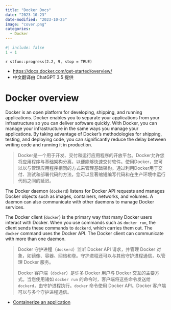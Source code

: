 ```yaml
---
title: "Docker Docs"
date: "2023-10-23"
date-modified: "2023-10-25"
image: "cover.png"
categories: 
  - Docker
---
```


```r
#| include: false
1 + 1
```

::: {.callout-note title='Progress'}
`r stfun::progress(2.2, 9, stop = TRUE)`
:::

::: {.callout-tip title="Learning Source"}
- <https://docs.docker.com/get-started/overview/>
- 中文翻译由 ChatGPT 3.5 提供
:::

<!-- 🚀🚀加油学 Docker！🚀🚀 -->

# Docker overview

Docker is an open platform for developing, shipping, and running applications. Docker enables you to separate your applications from your infrastructure so you can deliver software quickly. With Docker, you can manage your infrastructure in the same ways you manage your applications. By taking advantage of Docker's methodologies for shipping, testing, and deploying code, you can significantly reduce the delay between writing code and running it in production.

> Docker是一个用于开发、交付和运行应用程序的开放平台。Docker允许您将应用程序与基础架构分离，以便能够快速交付软件。使用Docker，您可以以与管理应用程序相同的方式来管理基础架构。通过利用Docker用于交付、测试和部署代码的方法，您可以显著缩短编写代码和在生产环境中运行代码之间的延迟。

The Docker daemon (`dockerd`) listens for Docker API requests and manages Docker objects such as images, containers, networks, and volumes. A daemon can also communicate with other daemons to manage Docker services.

The Docker client (`docker`) is the primary way that many Docker users interact with Docker. When you use commands such as `docker run`, the client sends these commands to `dockerd`, which carries them out. The `docker` command uses the Docker API. The Docker client can communicate with more than one daemon.

> Docker 守护进程（`dockerd`）监听 Docker API 请求，并管理 Docker 对象，如镜像、容器、网络和卷。守护进程还可以与其他守护进程通信，以管理 Docker 服务。
>
> Docker 客户端（`docker`）是许多 Docker 用户与 Docker 交互的主要方式。当您使用诸如 `docker run` 的命令时，客户端将这些命令发送给 `dockerd`，由守护进程执行。`docker` 命令使用 Docker API。Docker 客户端可以与多个守护进程通信。












::: {.callout-tip title="To be continued"}
- [Containerize an application](https://docs.docker.com/get-started/02_our_app/)
:::

